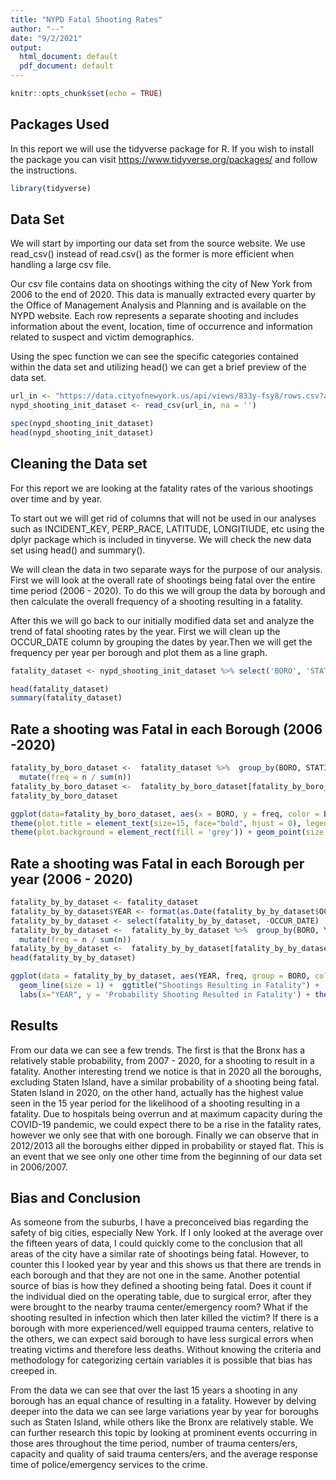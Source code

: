 ---
title: "NYPD Fatal Shooting Rates"
author: "--"
date: "9/2/2021"
output:
  html_document: default
  pdf_document: default
---

```{r setup, include=FALSE}
knitr::opts_chunk$set(echo = TRUE)
```

## Packages Used

In this report we will use the tidyverse package for R. If you wish to install the package you can visit <https://www.tidyverse.org/packages/> and follow the instructions. 

```{r package call, results = 'hide', error=FALSE, warning=FALSE, message=FALSE}
library(tidyverse)
```

## Data Set
We will start by importing our data set from the source website. We use read_csv() instead of read.csv() as the former is more efficient when handling a large csv file. 

Our csv file contains data on shootings withing the city of New York from 2006 to the end of 2020. This data is manually extracted every quarter by the Office of Management Analysis and Planning and is available on the NYPD website. Each row represents a separate shooting and includes information about the event, location, time of occurrence and information related to suspect and victim demographics. 

Using the spec function we can see the specific categories contained within the data set and utilizing head() we can get a brief preview of the data set. 

```{r import dataset, results = 'hide', error=FALSE, warning=FALSE, message=FALSE}
url_in <- "https://data.cityofnewyork.us/api/views/833y-fsy8/rows.csv?accessType=DOWNLOAD"
nypd_shooting_init_dataset <- read_csv(url_in, na = '')
```

```{r initial summary}
spec(nypd_shooting_init_dataset)
head(nypd_shooting_init_dataset)
```

## Cleaning the Data set

For this report we are looking at the fatality rates of the various shootings over time and by year. 

To start out we will get rid of columns that will not be used in our analyses such as INCIDENT_KEY, PERP_RACE, LATITUDE, LONGITIUDE, etc using the dplyr package which is included in tinyverse. We will check the new data set using head() and summary(). 

We will clean the data in two separate ways for the purpose of our analysis. First we will look at the overall rate of shootings being fatal over the entire time period (2006 - 2020). To do this we will group the data by borough and then calculate the overall frequency of a shooting resulting in a fatality. 

After this we will go back to our initially modified data set and analyze the trend of fatal shooting rates by the year. First we will clean up the OCCUR_DATE column by grouping the dates by year.Then we will get the frequency per year per borough and plot them as a line graph. 

```{r initial clean}
fatality_dataset <- nypd_shooting_init_dataset %>% select('BORO', 'STATISTICAL_MURDER_FLAG', 'OCCUR_DATE')
```

```{r check intitial clean}
head(fatality_dataset)
summary(fatality_dataset)
```


## Rate a shooting was Fatal in each Borough (2006 -2020)

```{r b v f, error=FALSE, warning=FALSE, message=FALSE}
fatality_by_boro_dataset <-  fatality_dataset %>%  group_by(BORO, STATISTICAL_MURDER_FLAG) %>%   summarise(n = n()) %>%
  mutate(freq = n / sum(n))
fatality_by_boro_dataset <-  fatality_by_boro_dataset[fatality_by_boro_dataset$STATISTICAL_MURDER_FLAG != FALSE, ]
fatality_by_boro_dataset
```
```{r b v f plot, echo = FALSE, fig.align = "center"}
ggplot(data=fatality_by_boro_dataset, aes(x = BORO, y = freq, color = BORO)) + ggtitle('Probability Shooting Resulted in Fatality in each Borough') + 
theme(plot.title = element_text(size=15, face="bold", hjust = 0), legend.title=element_blank()) +labs(x="New York City Boroughs", y = 'Probability Shooting Resulted in Fatality') +
theme(plot.background = element_rect(fill = 'grey')) + geom_point(size = 3) + geom_text(aes(label=round(freq,3)),hjust=0, vjust=-1) + ylim(0,.25) #+ geom_segment( aes(xend=BORO, y = 0, yend=freq), size = 2) 
```

## Rate a shooting was Fatal in each Borough per year (2006 - 2020)

```{r bv y v f, error=FALSE, warning=FALSE, message=FALSE}
fatality_by_by_dataset <- fatality_dataset
fatality_by_by_dataset$YEAR <- format(as.Date(fatality_by_by_dataset$OCCUR_DATE, format="%m/%d/%Y"),"%Y")
fatality_by_by_dataset <- select(fatality_by_by_dataset, -OCCUR_DATE)
fatality_by_by_dataset <-  fatality_by_by_dataset %>%  group_by(BORO, YEAR, STATISTICAL_MURDER_FLAG) %>%   summarise(n = n()) %>%
  mutate(freq = n / sum(n))
fatality_by_by_dataset <-  fatality_by_by_dataset[fatality_by_by_dataset$STATISTICAL_MURDER_FLAG != FALSE, ] 
head(fatality_by_by_dataset)
```

```{r b v y v f plot, echo = FALSE, fig.align = "center"}
ggplot(data = fatality_by_by_dataset, aes(YEAR, freq, group = BORO, colour=BORO))+
  geom_line(size = 1) +  ggtitle("Shootings Resulting in Fatality") +
  labs(x="YEAR", y = 'Probability Shooting Resulted in Fatality') + theme_linedraw() + theme(plot.background = element_rect(fill = 'grey')) + theme(plot.title = element_text(size=15, face="bold", hjust = .5)) + ylim(0,.35)  
```

## Results
From our data we can see a few trends. The first is that the Bronx has a relatively stable probability, from 2007 - 2020, for a shooting to result in a fatality. Another interesting trend we notice is that in 2020 all the boroughs, excluding Staten Island, have a similar probability of a shooting being fatal. Staten Island in 2020, on the other hand, actually has the highest value seen in the 15 year period for the likelihood of a shooting resulting in a fatality. Due to hospitals being overrun and at maximum capacity during the COVID-19 pandemic, we could expect there to be a rise in the fatality rates, however we only see that with one borough. Finally we can observe that in 2012/2013 all the boroughs either dipped in probability or stayed flat. This is an event that we see only one other time from the beginning of our data set in 2006/2007. 


## Bias and Conclusion
As someone from the suburbs, I have a preconceived bias regarding the safety of big cities, especially New York. If I only looked at the average over the fifteen years of data, I could quickly come to the conclusion that all areas of the city have a similar rate of shootings being fatal. However, to counter this I looked year by year and this shows us that there are trends in each borough and that they are not one in the same. Another potential source of bias is how they defined a shooting being fatal. Does it count if the individual died on the operating table, due to surgical error, after they were brought to the nearby trauma center/emergency room? What if the shooting resulted in infection which then later killed the victim? If there is a borough with more experienced/well equipped trauma centers, relative to the others, we can expect said borough to have less surgical errors when treating victims and therefore less deaths. Without knowing the criteria and methodology for categorizing certain variables it is possible that bias has creeped in.

From the data we can see that over the last 15 years a shooting in any borough has an equal chance of resulting in a fatality. However by delving deeper into the data we can see large variations year by year for boroughs such as Staten Island, while others like the Bronx are relatively stable. We can further research this topic by looking at prominent events occurring in those ares throughout the time period, number of trauma centers/ers, capacity and quality of said trauma centers/ers, and the average response time of police/emergency services to the crime. 



